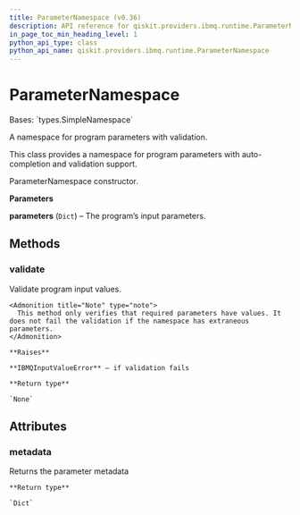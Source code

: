 ```yaml
---
title: ParameterNamespace (v0.36)
description: API reference for qiskit.providers.ibmq.runtime.ParameterNamespace in qiskit v0.36
in_page_toc_min_heading_level: 1
python_api_type: class
python_api_name: qiskit.providers.ibmq.runtime.ParameterNamespace
---
```


# ParameterNamespace

<Class id="qiskit.providers.ibmq.runtime.ParameterNamespace" isDedicatedPage={true} github="https://github.com/qiskit/qiskit-ibmq-provider/tree/stable/0.19/qiskit/providers/ibmq/runtime/runtime_program.py" signature="ParameterNamespace(parameters)" modifiers="class">
  Bases: `types.SimpleNamespace`

  A namespace for program parameters with validation.

  This class provides a namespace for program parameters with auto-completion and validation support.

  ParameterNamespace constructor.

  **Parameters**

  **parameters** (`Dict`) – The program’s input parameters.

  ## Methods

  <span id="qiskit-providers-ibmq-runtime-parameternamespace-validate" />

  ### validate

  <Function id="qiskit.providers.ibmq.runtime.ParameterNamespace.validate" signature="ParameterNamespace.validate()">
    Validate program input values.

    <Admonition title="Note" type="note">
      This method only verifies that required parameters have values. It does not fail the validation if the namespace has extraneous parameters.
    </Admonition>

    **Raises**

    **IBMQInputValueError** – if validation fails

    **Return type**

    `None`
  </Function>

  ## Attributes

  ### metadata

  <Attribute id="qiskit.providers.ibmq.runtime.ParameterNamespace.metadata">
    Returns the parameter metadata

    **Return type**

    `Dict`
  </Attribute>
</Class>


